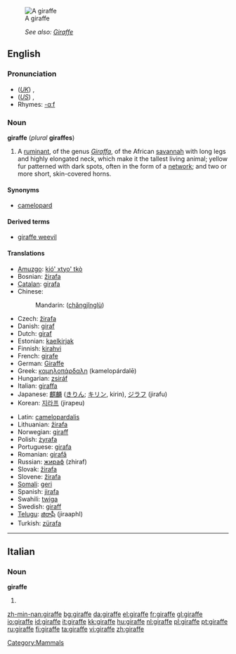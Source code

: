 [[Image:Giraffe standing.jpg|thumb|A giraffe]]
:''See also: [[Giraffe]]''
==English==

===Pronunciation===
*(''[[Received Pronunciation|UK]]'') {{IPA|/dʒəˈɹɑːf/}}, {{SAMPA|/dZ@"r\A:f/}}
*(''[[General American|US]]'') {{IPA|/ʤəˈɹæf/}}, {{SAMPA|/dZ@"r\{f/}}
*Rhymes: [[Rhymes:English:-ɑːf|-ɑːf]]

===Noun===
{{wikipedia}}
'''giraffe''' (''plural'' '''giraffes''')

# A [[ruminant]], of the genus ''[[Giraffa]]'', of the African [[savannah]] with long legs and highly elongated neck, which make it the tallest living animal; yellow fur patterned with dark spots, often in the form of a [[network]]; and two or more short, skin-covered horns.

====Synonyms====
*[[camelopard]]

====Derived terms====
*[[giraffe weevil]]

====Translations====
{{top}}
*[[Amuzgo]]: [[kió' xtyo' tkò]]
*Bosnian: [[žirafa]] {{f}}
*[[Catalan]]: [[girafa]] {{f}}
*Chinese:
*:Mandarin: {{zh-ts|長頸鹿|长颈鹿}} ([[chǎngjǐnglù]])
*Czech: [[žirafa]] {{f}}
*Danish: [[giraf]] {{g|Danish}}
*Dutch: [[giraf]] {{f}}
*Estonian: [[kaelkirjak]]
*Finnish: [[kirahvi]]
*French: [[girafe]] {{f}}
*German: [[Giraffe]] {{f}}
*Greek: [[καμηλοπάρδαλη]] (kamelopárdalē) {{f}}
*Hungarian: [[zsiráf]]
*Italian: [[giraffa]] {{f}}
*Japanese: [[麒麟]] ([[きりん]]; [[キリン]], kirin), [[ジラフ]] (jirafu)
*Korean: [[지라프]] (jirapeu)
{{mid}}
*Latin: [[camelopardalis]] {{f}}
*Lithuanian: [[žirafa]] {{f}}
*Norwegian: [[giraff]] {{m}}
*Polish: [[żyrafa]] {{f}}
*Portuguese: [[girafa]] {{f}}
*Romanian: [[girafă]] {{f}}
*Russian: [[жираф]] (zhiraf) {{m}}
*Slovak: [[žirafa]] {{f}}
*Slovene: [[žirafa]] {{f}}
*[[Somali]]: [[geri]]
*Spanish: [[jirafa]] {{f}}
*Swahili: [[twiga]]
*Swedish: [[giraff]] {{c}}
*[[Telugu]]: [[జిరాఫీ]] (jiraaphI)
*Turkish: [[zürafa]]
{{bottom}}


[[Category:Mammals]]
----

==Italian==

===Noun===
'''giraffe''' {{f}}
# {{plural of|giraffa|lang=Italian}}

[[zh-min-nan:giraffe]]
[[bg:giraffe]]
[[da:giraffe]]
[[el:giraffe]]
[[fr:giraffe]]
[[gl:giraffe]]
[[io:giraffe]]
[[id:giraffe]]
[[it:giraffe]]
[[kk:giraffe]]
[[hu:giraffe]]
[[nl:giraffe]]
[[pl:giraffe]]
[[pt:giraffe]]
[[ru:giraffe]]
[[fi:giraffe]]
[[ta:giraffe]]
[[vi:giraffe]]
[[zh:giraffe]]